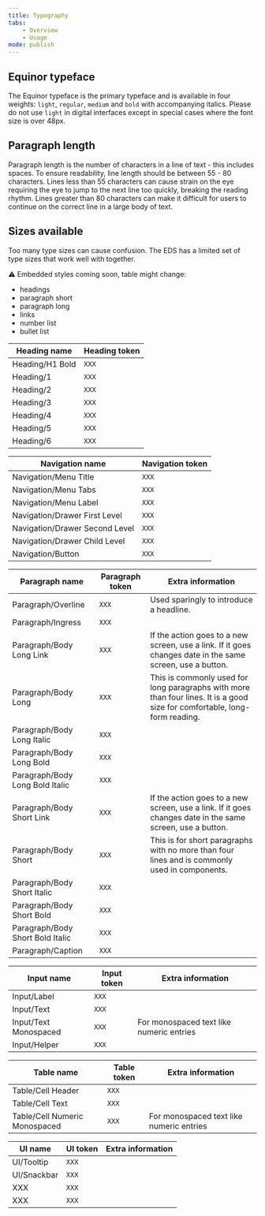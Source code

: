 ```yaml
---
title: Typography
tabs:
    - Overview
    - Usage 
mode: publish
---
```



## Equinor typeface

The Equinor typeface is the primary typeface and is available in four weights: `light`, `regular`, `medium` and `bold` with accompanying italics. 
Please do not use `light` in digital interfaces except in special cases where the font size is over 48px. 


## Paragraph length

Paragraph length is the number of characters in a line of text - this includes spaces. 
To ensure readability, line length should be between 55 - 80 characters. 
Lines less than 55 characters can cause strain on the eye requiring the eye to jump to the next line too quickly, breaking the reading rhythm. 
Lines greater than 80 characters can make it difficult for users to continue on the correct line in a large body of text.


## Sizes available

Too many type sizes can cause confusion. The EDS has a limited set of type sizes that work well with together.

:warning: Embedded styles coming soon, table might change: 

+ headings
+ paragraph short
+ paragraph long
+ links
+ number list
+ bullet list

|Heading name|Heading token|
|---|---|
|Heading/H1 Bold|`XXX`|
|Heading/1|`XXX`|
|Heading/2|`XXX`|
|Heading/3|`XXX`|
|Heading/4|`XXX`|
|Heading/5|`XXX`|
|Heading/6|`XXX`|


|Navigation name|Navigation token|
|---|---|
|Navigation/Menu Title|`XXX`|
|Navigation/Menu Tabs|`XXX`|
|Navigation/Menu Label|`XXX`|
|Navigation/Drawer First Level|`XXX`|
|Navigation/Drawer Second Level|`XXX`|
|Navigation/Drawer Child Level|`XXX`|
|Navigation/Button|`XXX`|


|Paragraph name|Paragraph token|Extra information|
|---|---|---|
|Paragraph/Overline|`XXX`|Used sparingly to introduce a headline.|
|Paragraph/Ingress|`XXX`||
|Paragraph/Body Long Link|`XXX`|If the action goes to a new screen, use a link. If it goes changes date in the same screen, use a button.|
|Paragraph/Body Long|`XXX`|This is commonly used for long paragraphs with more than four lines. It is a good size for comfortable, long-form reading.|
|Paragraph/Body Long Italic|`XXX`||
|Paragraph/Body Long Bold|`XXX`||
|Paragraph/Body Long Bold Italic|`XXX`||
|Paragraph/Body Short Link|`XXX`|If the action goes to a new screen, use a link. If it goes changes date in the same screen, use a button.|
|Paragraph/Body Short|`XXX`|This is for short paragraphs with no more than four lines and is commonly used in components.|
|Paragraph/Body Short Italic|`XXX`||
|Paragraph/Body Short Bold|`XXX`||
|Paragraph/Body Short Bold Italic|`XXX`||
|Paragraph/Caption|`XXX`||


|Input name|Input token|Extra information|
|---|---|---|
|Input/Label|`XXX`||
|Input/Text|`XXX`||
|Input/Text Monospaced|`XXX`|For monospaced text like numeric entries|
|Input/Helper|`XXX`||


|Table name|Table token|Extra information|
|---|---|---|
|Table/Cell Header|`XXX`||
|Table/Cell Text|`XXX`||
|Table/Cell Numeric Monospaced|`XXX`|For monospaced text like numeric entries|


|UI name|UI token|Extra information|
|---|---|---|
|UI/Tooltip|`XXX`||
|UI/Snackbar|`XXX`||
|XXX|`XXX`||
|XXX|`XXX`||
